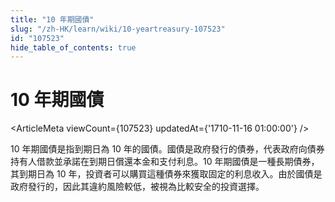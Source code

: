 ```yaml
---
title: "10 年期國債"
slug: "/zh-HK/learn/wiki/10-yeartreasury-107523"
id: "107523"
hide_table_of_contents: true
---
```



# 10 年期國債

<ArticleMeta viewCount={107523} updatedAt={'1710-11-16 01:00:00'} />

10 年期國債是指到期日為 10 年的國債。國債是政府發行的債券，代表政府向債券持有人借款並承諾在到期日償還本金和支付利息。10 年期國債是一種長期債券，其到期日為 10 年，投資者可以購買這種債券來獲取固定的利息收入。由於國債是政府發行的，因此其違約風險較低，被視為比較安全的投資選擇。
